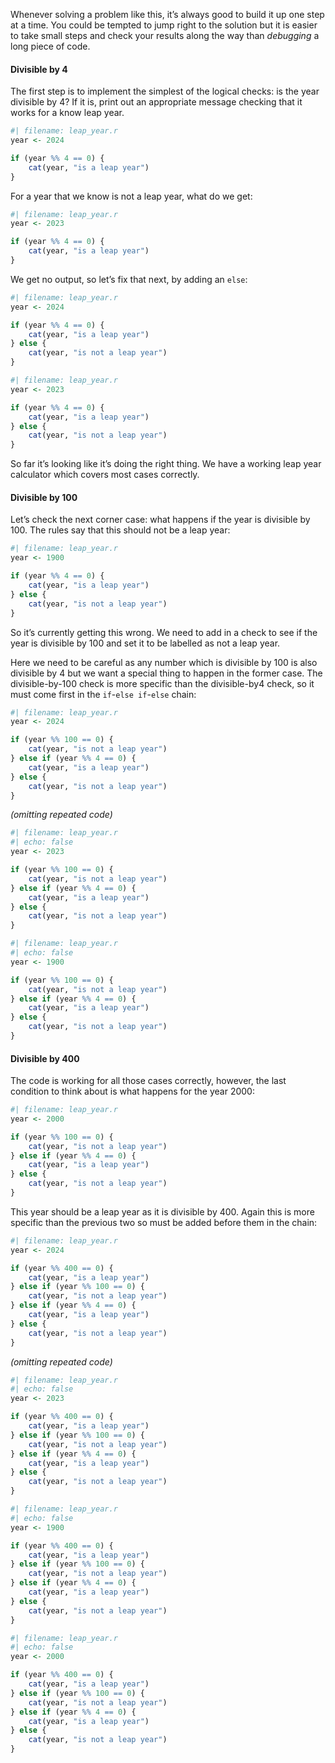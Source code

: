 Whenever solving a problem like this, it's always good to build it up one step at a time. You could be tempted to jump right to the solution but it is easier to take small steps and check your results along the way than *debugging* a long piece of code.



#### Divisible by 4

The first step is to implement the simplest of the logical checks: is the year divisible by 4? If it is, print out an appropriate message checking that it works for a know leap year.

```r
#| filename: leap_year.r
year <- 2024

if (year %% 4 == 0) {
    cat(year, "is a leap year")
}
```

For a year that we know is not a leap year, what do we get:

```r
#| filename: leap_year.r
year <- 2023

if (year %% 4 == 0) {
    cat(year, "is a leap year")
}
```


We get no output, so let's fix that next, by adding an `else`:

```r
#| filename: leap_year.r
year <- 2024

if (year %% 4 == 0) {
    cat(year, "is a leap year")
} else {
    cat(year, "is not a leap year")
}
```

```r
#| filename: leap_year.r
year <- 2023

if (year %% 4 == 0) {
    cat(year, "is a leap year")
} else {
    cat(year, "is not a leap year")
}
```





So far it's looking like it's doing the right thing. We have a working leap year calculator which covers most cases correctly.

#### Divisible by 100

Let's check the next corner case: what happens if the year is divisible by 100. The rules say that this should not be a leap year:

```r
#| filename: leap_year.r
year <- 1900

if (year %% 4 == 0) {
    cat(year, "is a leap year")
} else {
    cat(year, "is not a leap year")
}
```


So it's currently getting this wrong. We need to add in a check to see if the year is divisible by 100 and set it to be labelled as not a leap year.

Here we need to be careful as any number which is divisible by 100 is also divisible by 4 but we want a special thing to happen in the former case. The divisible-by-100 check is more specific than the divisible-by$4$ check, so it must come first in the `if`-`else if`-`else` chain:

```r
#| filename: leap_year.r
year <- 2024

if (year %% 100 == 0) {
    cat(year, "is not a leap year")
} else if (year %% 4 == 0) {
    cat(year, "is a leap year")
} else {
    cat(year, "is not a leap year")
}
```

*(omitting repeated code)*
```r
#| filename: leap_year.r
#| echo: false
year <- 2023

if (year %% 100 == 0) {
    cat(year, "is not a leap year")
} else if (year %% 4 == 0) {
    cat(year, "is a leap year")
} else {
    cat(year, "is not a leap year")
}
```


```r
#| filename: leap_year.r
#| echo: false
year <- 1900

if (year %% 100 == 0) {
    cat(year, "is not a leap year")
} else if (year %% 4 == 0) {
    cat(year, "is a leap year")
} else {
    cat(year, "is not a leap year")
}
```


#### Divisible by 400

The code is working for all those cases correctly, however, the last condition to think about is what happens for the year 2000:


```r
#| filename: leap_year.r
year <- 2000

if (year %% 100 == 0) {
    cat(year, "is not a leap year")
} else if (year %% 4 == 0) {
    cat(year, "is a leap year")
} else {
    cat(year, "is not a leap year")
}
```


This year should be a leap year as it is divisible by 400. Again this is more specific than the previous two so must be added before them in the chain:

```r
#| filename: leap_year.r
year <- 2024

if (year %% 400 == 0) {
    cat(year, "is a leap year")
} else if (year %% 100 == 0) {
    cat(year, "is not a leap year")
} else if (year %% 4 == 0) {
    cat(year, "is a leap year")
} else {
    cat(year, "is not a leap year")
}
```


*(omitting repeated code)*
```r
#| filename: leap_year.r
#| echo: false
year <- 2023

if (year %% 400 == 0) {
    cat(year, "is a leap year")
} else if (year %% 100 == 0) {
    cat(year, "is not a leap year")
} else if (year %% 4 == 0) {
    cat(year, "is a leap year")
} else {
    cat(year, "is not a leap year")
}
```

```r
#| filename: leap_year.r
#| echo: false
year <- 1900

if (year %% 400 == 0) {
    cat(year, "is a leap year")
} else if (year %% 100 == 0) {
    cat(year, "is not a leap year")
} else if (year %% 4 == 0) {
    cat(year, "is a leap year")
} else {
    cat(year, "is not a leap year")
}
```

```r
#| filename: leap_year.r
#| echo: false
year <- 2000

if (year %% 400 == 0) {
    cat(year, "is a leap year")
} else if (year %% 100 == 0) {
    cat(year, "is not a leap year")
} else if (year %% 4 == 0) {
    cat(year, "is a leap year")
} else {
    cat(year, "is not a leap year")
}
```


